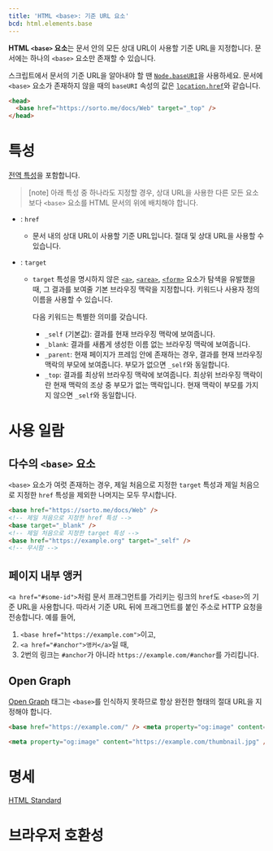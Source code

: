```yaml
---
title: 'HTML <base>: 기준 URL 요소'
bcd: html.elements.base
---
```


**HTML `<base>` 요소**는 문서 안의 모든 상대 URL이 사용할 기준 URL을 지정합니다. 문서에는 하나의 `<base>` 요소만 존재할 수 있습니다.

스크립트에서 문서의 기준 URL을 알아내야 할 땐 [`Node.baseURI`](https://developer.mozilla.org/en-US/docs/Web/API/Node/baseURI)을 사용하세요. 문서에 `<base>` 요소가 존재하지 않을 때의 `baseURI` 속성의 값은 [`location.href`](https://developer.mozilla.org/en-US/docs/Web/API/Location/href)와 같습니다.

```html
<head>
  <base href="https://sorto.me/docs/Web" target="_top" />
</head>
```

# 특성

[전역 특성](/docs/Web/HTML/Global_attributes)을 포함합니다.

> [note] 아래 특성 중 하나라도 지정할 경우, 상대 URL을 사용한 다른 모든 요소보다 `<base>` 요소를 HTML 문서의 위에 배치해야 합니다.

- : `href`
  - 문서 내의 상대 URL이 사용할 기준 URL입니다. 절대 및 상대 URL을 사용할 수 있습니다.
- : `target`

  - `target` 특성을 명시하지 않은 [`<a>`](./a), [`<area>`](./area), [`<form>`](./form) 요소가 탐색을 유발했을 때, 그 결과를 보여줄 기본 브라우징 맥락을 지정합니다. 키워드나 사용자 정의 이름을 사용할 수 있습니다.

    다음 키워드는 특별한 의미를 갖습니다.

    - `_self` (기본값): 결과를 현재 브라우징 맥락에 보여줍니다.
    - `_blank`: 결과를 새롭게 생성한 이름 없는 브라우징 맥락에 보여줍니다.
    - `_parent`: 현재 페이지가 프레임 안에 존재하는 경우, 결과를 현재 브라우징 맥락의 부모에 보여줍니다. 부모가 없으면 `_self`와 동일합니다.
    - `_top`: 결과를 최상위 브라우징 맥락에 보여줍니다. 최상위 브라우징 맥락이란 현재 맥락의 조상 중 부모가 없는 맥락입니다. 현재 맥락이 부모를 가지지 않으면 `_self`와 동일합니다.

# 사용 일람

## 다수의 `<base>` 요소

`<base>` 요소가 여럿 존재하는 경우, 제일 처음으로 지정한 `target` 특성과 제일 처음으로 지정한 `href` 특성을 제외한 나머지는 모두 무시합니다.

```html
<base href="https://sorto.me/docs/Web" />
<!-- 제일 처음으로 지정한 href 특성 -->
<base target="_blank" />
<!-- 제일 처음으로 지정한 target 특성 -->
<base href="https://example.org" target="_self" />
<!-- 무시함 -->
```

## 페이지 내부 앵커

`<a href="#some-id">`처럼 문서 프래그먼트를 가리키는 링크의 `href`도 `<base>`의 기준 URL을 사용합니다. 따라서 기준 URL 뒤에 프래그먼트를 붙인 주소로 HTTP 요청을 전송합니다. 예를 들어,

1. `<base href="https://example.com">`이고,
2. `<a href="#anchor">앵커</a>`일 때,
3. 2번의 링크는 `#anchor`가 아니라 `https://example.com/#anchor`를 가리킵니다.

## Open Graph

[Open Graph](https://ogp.me/) 태그는 `<base>`를 인식하지 못하므로 항상 완전한 형태의 절대 URL을 지정해야 합니다.

```html variant=bad
<base href="https://example.com/" /> <meta property="og:image" content="/thumbnail.jpg" />
```

```html variant=good
<meta property="og:image" content="https://example.com/thumbnail.jpg" />
```

# 명세

[HTML Standard](https://html.spec.whatwg.org/multipage/semantics.html#the-base-element)

# 브라우저 호환성

<BrowserCompat data={props.bcd} />
